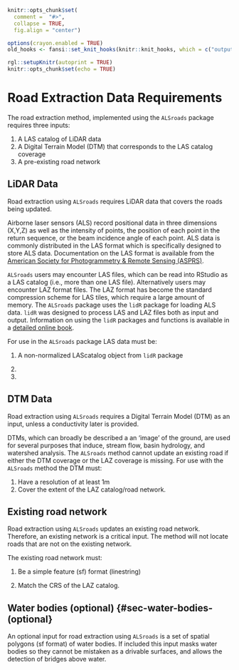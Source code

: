```r
knitr::opts_chunk$set(
  comment =  "#>", 
  collapse = TRUE,
  fig.align = "center")

options(crayon.enabled = TRUE)
old_hooks <- fansi::set_knit_hooks(knitr::knit_hooks, which = c("output", "message", "error"))

rgl::setupKnitr(autoprint = TRUE)
knitr::opts_chunk$set(echo = TRUE)
```

# Road Extraction Data Requirements {#sec-road-extraction-data-requirements}

The road extraction method, implemented using the `ALSroads` package requires three inputs:

1.  A LAS catalog of LiDAR data
2.  A Digital Terrain Model (DTM) that corresponds to the LAS catalog coverage
3.  A pre-existing road network

## LiDAR Data {#sec-lidar-data}

Road extraction using `ALSroads` requires LiDAR data that covers the roads being updated.

Airborne laser sensors (ALS) record positional data in three dimensions (X,Y,Z) as well as the intensity of points, the position of each point in the return sequence, or the beam incidence angle of each point. ALS data is commonly distributed in the LAS format which is specifically designed to store ALS data. Documentation on the LAS format is available from the [American Society for Photogrammetry & Remote Sensing (ASPRS)](http://www.asprs.org/wp-content/uploads/2019/07/LAS_1_4_r15.pdf).

`ALSroads` users may encounter LAS files, which can be read into RStudio as a LAS catalog (i.e., more than one LAS file). Alternatively users may encounter LAZ format files. The LAZ format has become the standard compression scheme for LAS tiles, which require a large amount of memory. The `ALSroads` package uses the `lidR` package for loading ALS data. `lidR` was designed to process LAS and LAZ files both as input and output. Information on using the `lidR` packages and functions is available in a [detailed online book](https://r-lidar.github.io/lidRbook/io.html#read).

For use in the `ALSroads` package LAS data must be:

1.  A non-normalized LAScatalog object from `lidR` package

2.  

3.  

## DTM Data {#sec-dtm-data}

Road extraction using `ALSroads` requires a Digital Terrain Model (DTM) as an input, unless a conductivity later is provided.

DTMs, which can broadly be described a an 'image' of the ground, are used for several purposes that induce, stream flow, basin hydrology, and watershed analysis. The `ALSroads` method cannot update an existing road if either the DTM coverage or the LAZ coverage is missing. For use with the `ALSroads` method the DTM must:

1.  Have a resolution of at least 1m
2.  Cover the extent of the LAZ catalog/road network.

## Existing road network {#sec-existing-road-network}

Road extraction using `ALSroads` updates an existing road network. Therefore, an existing network is a critical input. The method will not locate roads that are not on the existing network.

The existing road network must:

1.  Be a simple feature (sf) format (linestring)

2.  Match the CRS of the LAZ catalog.

## Water bodies (optional) {#sec-water-bodies-(optional}

An optional input for road extraction using `ALSroads` is a set of spatial polygons (sf format) of water bodies. If included this input masks water bodies so they cannot be mistaken as a drivable surfaces, and allows the detection of bridges above water.
